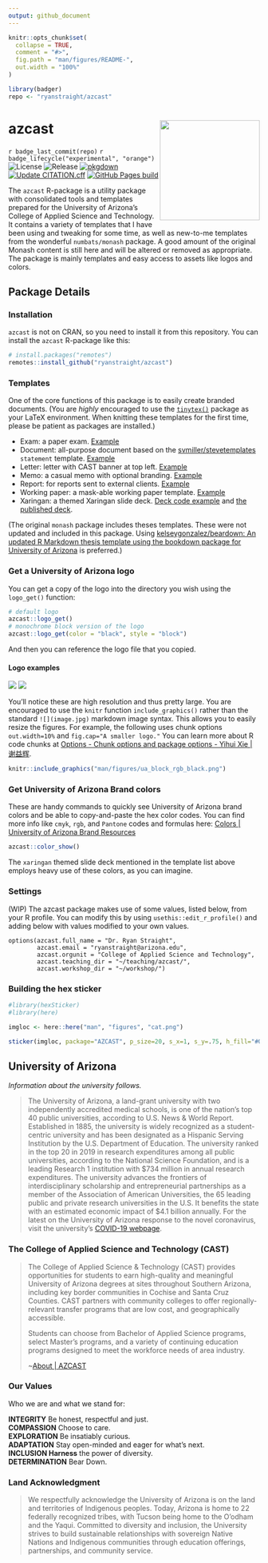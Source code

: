 ```yaml
---
output: github_document
---
```


<!-- README.md is generated from README.Rmd. Please edit that file -->

```r
knitr::opts_chunk$set(
  collapse = TRUE,
  comment = "#>",
  fig.path = "man/figures/README-",
  out.width = "100%"
)

library(badger)
repo <- "ryanstraight/azcast"
```

# azcast <img src="man/figures/logo.png" align="right" width=200 />

<!-- badges: start -->
`r badge_last_commit(repo)`
`r badge_lifecycle("experimental", "orange")`
![License](https://img.shields.io/github/license/ryanstraight/azcast)
![Release](https://img.shields.io/github/v/release/ryanstraight/azcast?include_prereleases)
[![pkgdown](https://github.com/ryanstraight/azcast/actions/workflows/pkgdown.yaml/badge.svg)](https://github.com/ryanstraight/azcast/actions/workflows/pkgdown.yaml)
[![Update CITATION.cff](https://github.com/ryanstraight/azcast/actions/workflows/update-citation-cff.yaml/badge.svg)](https://github.com/ryanstraight/azcast/actions/workflows/update-citation-cff.yaml)
[![GitHub Pages build](https://github.com/ryanstraight/azcast/actions/workflows/pages/pages-build-deployment/badge.svg)](https://github.com/ryanstraight/azcast/actions/workflows/pages/pages-build-deployment)
<!-- badges: end -->

The `azcast` R-package is a utility package with consolidated tools and templates prepared for the University of Arizona's College of Applied Science and Technology. It contains a variety of templates that I have been using and tweaking for some time, as well as new-to-me templates from the wonderful `numbats/monash` package. A good amount of the original Monash content is still here and will be altered or removed as appropriate. The package is mainly templates and easy access to assets like logos and colors.

## Package Details

### Installation

`azcast` is not on CRAN, so you need to install it from this repository. You can install the `azcast` R-package like this:

``` r
# install.packages("remotes")
remotes::install_github("ryanstraight/azcast")
```

### Templates

One of the core functions of this package is to easily create branded documents. (You are *highly* encouraged to use the [`tinytex()`](https://yihui.org/tinytex/) package as your LaTeX environment. When knitting these templates for the first time, please be patient as packages are installed.)

+ Exam: a paper exam. [Example](https://github.com/ryanstraight/azcast/blob/master/inst/rmarkdown/templates/exam/skeleton/skeleton.pdf)
+ Document: all-purpose document based on the [svmiller/stevetemplates](https://github.com/svmiller/stevetemplates) `statement` template. [Example](https://github.com/ryanstraight/azcast/blob/master/inst/rmarkdown/templates/document/skeleton/skeleton.pdf)
+ Letter: letter with CAST banner at top left. [Example](https://github.com/ryanstraight/azcast/blob/master/inst/rmarkdown/templates/letter/skeleton/skeleton.pdf)
+ Memo: a casual memo with optional branding. [Example](https://github.com/ryanstraight/azcast/blob/master/inst/rmarkdown/templates/memo/skeleton/skeleton.pdf)
+ Report: for reports sent to external clients. [Example](https://github.com/ryanstraight/azcast/blob/master/inst/rmarkdown/templates/report/skeleton/skeleton.pdf)
+ Working paper: a mask-able working paper template. [Example](https://github.com/ryanstraight/azcast/blob/master/inst/rmarkdown/templates/working-paper/skeleton/skeleton.pdf)
+ Xaringan: a themed Xaringan slide deck. [Deck code example](https://github.com/ryanstraight/ac21-postphenom) and [the published deck](https://ryanstraight.github.io/ac21-postphenom/#1).

(The original `monash` package includes theses templates. These were not updated and included in this package. Using [kelseygonzalez/beardown: An updated R Markdown thesis template using the bookdown package for University of Arizona](https://github.com/kelseygonzalez/beardown) is preferred.)

### Get a University of Arizona logo

You can get a copy of the logo into the directory you wish using the `logo_get()` function:

``` r
# default logo
azcast::logo_get()
# monochrome block version of the logo
azcast::logo_get(color = "black", style = "block")
```

And then you can reference the logo file that you copied.

#### Logo examples

![](man/figures/ua_horiz_rgb.png)
![](man/figures/ua_block_rgb_black.png)

You'll notice these are high resolution and thus pretty large. You are encouraged to use the `knitr` function `include_graphics()` rather than the standard `![](image.jpg)` markdown image syntax. This allows you to easily resize the figures. For example, the following uses chunk options `out.width=10%` and `fig.cap="A smaller logo."` You can learn more about R code chunks at [Options - Chunk options and package options - Yihui Xie | 谢益辉](https://yihui.org/knitr/options/).

```r
knitr::include_graphics("man/figures/ua_block_rgb_black.png")
```


### Get University of Arizona Brand colors

These are handy commands to quickly see University of Arizona brand colors and be able to copy-and-paste the hex color codes. You can find more info like `cmyk`, `rgb`, and `Pantone` codes and formulas here: [Colors | University of Arizona Brand Resources](https://brand.arizona.edu/applying-the-brand/colors)

```r
azcast::color_show()
```

The `xaringan` themed slide deck mentioned in the template list above employs heavy use of these colors, as you can imagine.

### Settings

(WIP) The azcast package makes use of some values, listed below, from your R profile. 
You can modify this by using `usethis::edit_r_profile()` and adding below with 
values modified to your own values. 

```
options(azcast.full_name = "Dr. Ryan Straight",
        azcast.email = "ryanstraight@arizona.edu",
        azcast.orgunit = "College of Applied Science and Technology",
        azcast.teaching_dir = "~/teaching/azcast/",
        azcast.workshop_dir = "~/workshop/")
```

### Building the hex sticker

``` r
#library(hexSticker)
#library(here)

imgloc <- here::here("man", "figures", "cat.png")

sticker(imgloc, package="AZCAST", p_size=20, s_x=1, s_y=.75, h_fill="#0C234B", h_color="#8B0015", s_width=.6, p_family = "Aller_Rg", filename="man/figures/logo.png")
```

## University of Arizona

*Information about the university follows.*

>The University of Arizona, a land-grant university with two independently accredited medical schools, is one of the nation's top 40 public universities, according to U.S. News & World Report. Established in 1885, the university is widely recognized as a student-centric university and has been designated as a Hispanic Serving Institution by the U.S. Department of Education. The university ranked in the top 20 in 2019 in research expenditures among all public universities, according to the National Science Foundation, and is a leading Research 1 institution with $734 million in annual research expenditures. The university advances the frontiers of interdisciplinary scholarship and entrepreneurial partnerships as a member of the Association of American Universities, the 65 leading public and private research universities in the U.S. It benefits the state with an estimated economic impact of \$4.1 billion annually. For the latest on the University of Arizona response to the novel coronavirus, visit the university's [COVID-19 webpage](https://covid19.arizona.edu/).

### The College of Applied Science and Technology (CAST)

> The College of Applied Science & Technology (CAST) provides opportunities for students to earn high-quality and meaningful University of Arizona degrees at sites throughout Southern Arizona, including key border communities in Cochise and Santa Cruz Counties. CAST partners with community colleges to offer regionally-relevant transfer programs that are low cost, and geographically accessible.
> 
> Students can choose from Bachelor of Applied Science programs, select Master’s programs, and a variety of continuing education programs designed to meet the workforce needs of area industry.
> 
> ~[About | AZCAST](https://azcast.arizona.edu/about)

### Our Values

Who we are and what we stand for:

**INTEGRITY** Be honest, respectful and just.  
**COMPASSION** Choose to care.  
**EXPLORATION** Be insatiably curious.  
**ADAPTATION** Stay open-minded and eager for what's next.  
**INCLUSION Harness** the power of diversity.  
**DETERMINATION** Bear Down.


### Land Acknowledgment

>We respectfully acknowledge the University of Arizona is on the land and territories of Indigenous peoples. Today, Arizona is home to 22 federally recognized tribes, with Tucson being home to the O’odham and the Yaqui. Committed to diversity and inclusion, the University strives to build sustainable relationships with sovereign Native Nations and Indigenous communities through education offerings, partnerships, and community service.

